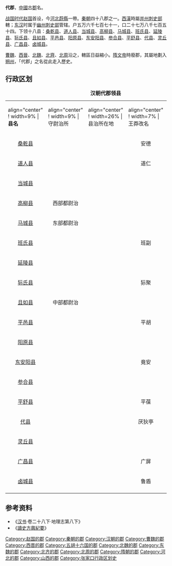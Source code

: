 {{unreferenced|time=2013-2-5}}
'''代郡'''，[[中國|中國]]古[[郡|郡]]名。

[[战国时代|战国时代]][[赵国|赵国]]首设，今[[河北|河北]][[蔚縣|蔚縣]]一帶。[[秦朝|秦朝]]四十八郡之一。[[西漢|西漢]]時屬[[并州刺史部|并州刺史部]]轄；[[东汉|东汉]]时属于[[幽州刺史部|幽州刺史部]]管辖。户五万六千七百七十一，口二十七万八千七百五十四。下领十八县：[[桑乾县|桑乾县]]、[[道人县|道人县]]、[[当城县|当城县]]、[[高柳县|高柳县]]、[[马城县|马城县]]、[[班氏县|班氏县]]、[[延陵县_(秦国)|延陵县]]、[[狋氏县|狋氏县]]、[[且如县|且如县]]、[[平邑县_(西汉)|平邑县]]、[[阳原县|阳原县]]、[[东安阳县|东安阳县]]、[[参合县|参合县]]、[[平舒县_(西汉)|平舒县]]、[[代县_(西汉)|代县]]、[[灵丘县|灵丘县]]、[[广昌县_(西汉)|广昌县]]、[[卤城县|卤城县]]。

[[曹魏|曹魏]]、[[西晉|西晉]]、[[北魏|北魏]]、[[北齊|北齊]]、[[北周|北周]]沿之，轄區日益縮小。[[隋文帝|隋文帝]]時廢郡，其屬地劃入[[朔州|朔州]]，「代郡」之名從此走入歷史。

== 行政区划 ==

{| class="wikitable" 
|+ '''汉朝代郡领县'''
|-
|align="center" ! width=9% |'''县名'''
|align="center" ! width=9% |守尉治所
|align="center" ! width=26% |县治所在地
|align="center" ! width=7% |王莽改名
|align="center" ! width=19% |备注
|-
|align="center"|[[桑乾县|桑乾县]]
|align="center"|
|
|align="center"|安德
|
|-
|align="center"|[[道人县|道人县]]
|align="center"|
|
|align="center"|道仁
|
|-
|align="center"|[[当城县|当城县]]
|align="center"|
|
|align="center"|
|
|-
|align="center"|[[高柳县|高柳县]]
|align="center"|西部都尉治
|
|align="center"|
|
|-
|align="center"|[[马城县|马城县]]
|align="center"|东部都尉治
|
|align="center"|
|
|-
|align="center"|[[班氏县|班氏县]]
|align="center"|
|
|align="center"|班副
|
|-
|align="center"|[[延陵县_(秦国)|延陵县]]
|align="center"|
|
|align="center"|
|
|-
|align="center"|[[狋氏县|狋氏县]]
|align="center"|
|
|align="center"|狋聚
|
|-
|align="center"|[[且如县|且如县]]
|align="center"|中部都尉治
|
|align="center"|
|
|-
|align="center"|[[平邑县_(西汉)|平邑县]]
|align="center"|
|
|align="center"|平胡
|
|-
|align="center"|[[阳原县|阳原县]]
|align="center"|
|
|align="center"|
|
|-
|align="center"|[[东安阳县|东安阳县]]
|align="center"|
|
|align="center"|竟安
|
|-
|align="center"|[[参合县|参合县]]
|align="center"|
|
|align="center"|
|
|-
|align="center"|[[平舒县_(西汉)|平舒县]]
|align="center"|
|
|align="center"|平葆
|
|-
|align="center"|[[代县_(西汉)|代县]]
|align="center"|
|
|align="center"|厌狄亭
|
|-
|align="center"|[[灵丘县|灵丘县]]
|align="center"|
|
|align="center"|
|
|-
|align="center"|[[广昌县_(西汉)|广昌县]]
|align="center"|
|
|align="center"|广屏
|
|-
|align="center"|[[卤城县|卤城县]]
|align="center"|
|
|align="center"|鲁盾
|
|-
|}

== 参考资料 ==
*《[[汉书|汉书]]·卷二十八下·地理志第八下》
*《[[讀史方輿紀要|讀史方輿紀要]]》

{{秦朝行政區劃|nocat}}
{{西汉行政区划|nocat}}
{{東漢行政區劃|nocat}}
{{三國行政區劃|nocat}}
{{西晉行政區劃|nocat}}
[[Category:赵国的郡|Category:赵国的郡]]
[[Category:秦朝的郡|Category:秦朝的郡]]
[[Category:汉朝的郡|Category:汉朝的郡]]
[[Category:曹魏的郡|Category:曹魏的郡]]
[[Category:西晋的郡|Category:西晋的郡]]
[[Category:五胡十六国的郡|Category:五胡十六国的郡]]
[[Category:北魏的郡|Category:北魏的郡]]
[[Category:东魏的郡|Category:东魏的郡]]
[[Category:北齐的郡|Category:北齐的郡]]
[[Category:北周的郡|Category:北周的郡]]
[[Category:隋朝的郡|Category:隋朝的郡]]
[[Category:河北的郡|Category:河北的郡]]
[[Category:山西的郡|Category:山西的郡]]
[[Category:张家口行政区划史|Category:张家口行政区划史]]